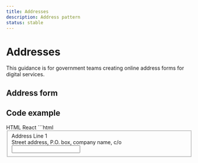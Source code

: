 ```yaml
---
title: Addresses
description: Address pattern
status: stable
---
```


# Addresses

This guidance is for government teams creating online address forms for digital services.

## Address form

<Addresses />

## Code example

<Tabs id="tab3">
  <TabList>
    <TabItem value="tab31" checked>HTML</TabItem>
    <TabItem value="tab32">React</TabItem>
  </TabList>
  <TabPanel value="tab31">        
  ```html
  <div class="md:gi-w-2/3 gi-w-full">
    <div class="gi-flex gi-w-full gi-justify-start gi-items-start gi-flex-col gi-gap-3 gi-flex-nowrap" role="region"
        aria-label="Items Stacked" data-testid="govie-stack" style="height: 100%;">
        <div class="gi-flex gi-w-full gi-justify-start gi-items-start gi-flex-col md:gi-flex-row gi-gap-3 gi-flex-nowrap"
            role="region" aria-label="Items Stacked" data-testid="govie-stack" style="height: 100%;">
            <fieldset class="" data-testid="govie-stack-item-0"><label class="gi-text-md gi-label gi-mb-1"
                    aria-label="Address Line 1">Address Line 1</label>
                <div class="gi-hint-text-md gi-hint-text gi-mb-1"
                    aria-label="Street address, P.O. box, company name, c/o">Street address, P.O. box, company name, c/o
                </div>
                <div class="gi-text-input-container"><input class="gi-text-input" id="address-line-1"></div>
            </fieldset>
        </div>
        <div class="gi-flex gi-w-full gi-justify-start gi-items-start gi-flex-col md:gi-flex-row gi-gap-3 gi-flex-nowrap"
            role="region" aria-label="Items Stacked" data-testid="govie-stack" style="height: 100%;">
            <fieldset class="" data-testid="govie-stack-item-0"><label class="gi-text-md gi-label gi-mb-1"
                    aria-label="Address Line 2">Address Line 2</label>
                <div class="gi-hint-text-md gi-hint-text gi-mb-1"
                    aria-label="Apartment, suite, unit, building, floor, etc. (optional)">Apartment, suite, unit,
                    building, floor, etc. (optional)</div>
                <div class="gi-text-input-container"><input class="gi-text-input" id="address-line-2"></div>
            </fieldset>
        </div>
        <div class="gi-flex gi-w-full gi-justify-start gi-items-start gi-flex-col md:gi-flex-row gi-gap-3 gi-flex-nowrap"
            role="region" aria-label="Items Stacked" data-testid="govie-stack" style="height: 100%;">
            <fieldset class="" data-testid="govie-stack-item-0"><label class="gi-text-md gi-label gi-mb-1"
                    aria-label="Town or City">Town or City</label>
                <div class="gi-hint-text-md gi-hint-text gi-mb-1" aria-label="Your town or city">Your town or city</div>
                <div class="gi-text-input-container"><input class="gi-text-input" id="town-city"></div>
            </fieldset>
            <fieldset class="" data-testid="govie-stack-item-1"><label class="gi-text-md gi-label gi-mb-1"
                    aria-label="Country">Country</label>
                <div class="gi-hint-text-md gi-hint-text gi-mb-1" aria-label="Your country">Your country</div>
                <div class="gi-text-input-container"><input class="gi-text-input" id="country"></div>
            </fieldset>
        </div>
        <div class="gi-w-1/2" data-testid="govie-stack-item-3">
            <div class="gi-flex gi-w-full gi-justify-start gi-items-start gi-flex-col md:gi-flex-row gi-gap-3 gi-flex-nowrap"
                role="region" aria-label="Items Stacked" data-testid="govie-stack" style="height: 100%;">
                <fieldset class="" data-testid="govie-stack-item-0"><label class="gi-text-md gi-label gi-mb-1"
                        aria-label="Postcode">Postcode</label>
                    <div class="gi-hint-text-md gi-hint-text gi-mb-1" aria-label="Your postcode or ZIP code">Your
                        postcode or ZIP code</div>
                    <div class="gi-text-input-container"><input class="gi-text-input" id="postcode"
                            maxlength="10"></div>
                </fieldset>
            </div>
        </div>
    </div>
  </div>
  ```
  </TabPanel>
  <TabPanel value="tab32">
    ```jsx
    import { Stack, TextInput } from '@govie-ds/react';

    <div className="md:gi-w-2/3 gi-w-full">
        <Stack direction={{ base: 'column' }} gap={3}>
          <Stack direction={{ md: 'row', base: 'column' }} gap={3}>
            <FormField
              label={{ text: 'Address Line 1' }}
              hint={{ text: 'Street address, P.O. box, company name, c/o' }}
            >
              <TextInput id="address-line-1" />
            </FormField>
          </Stack>
          <Stack direction={{ md: 'row', base: 'column' }} gap={3}>
            <FormField
              label={{ text: 'Address Line 2' }}
              hint={{
                text: 'Apartment, suite, unit, building, floor, etc. (optional)',
              }}
            >
              <TextInput id="address-line-2" />
            </FormField>
          </Stack>
          <Stack direction={{ md: 'row', base: 'column' }} gap={3}>
            <FormField
              label={{ text: 'Town or City' }}
              hint={{ text: 'Your town or city' }}
            >
              <TextInput id="town-city" />
            </FormField>
            <FormField
              label={{ text: 'Country' }}
              hint={{ text: 'Your country' }}
            >
              <TextInput id="country" />
            </FormField>
          </Stack>
          <div className="gi-w-1/2">
            <Stack direction={{ md: 'row', base: 'column' }} gap={3}>
              <FormField
                label={{ text: 'Postcode' }}
                hint={{ text: 'Your postcode or ZIP code' }}
              >
                <TextInput id="postcode" maxLength={10} />
              </FormField>
            </Stack>
          </div>
        </Stack>
      </div>
    ```
  </TabPanel>
</Tabs>

